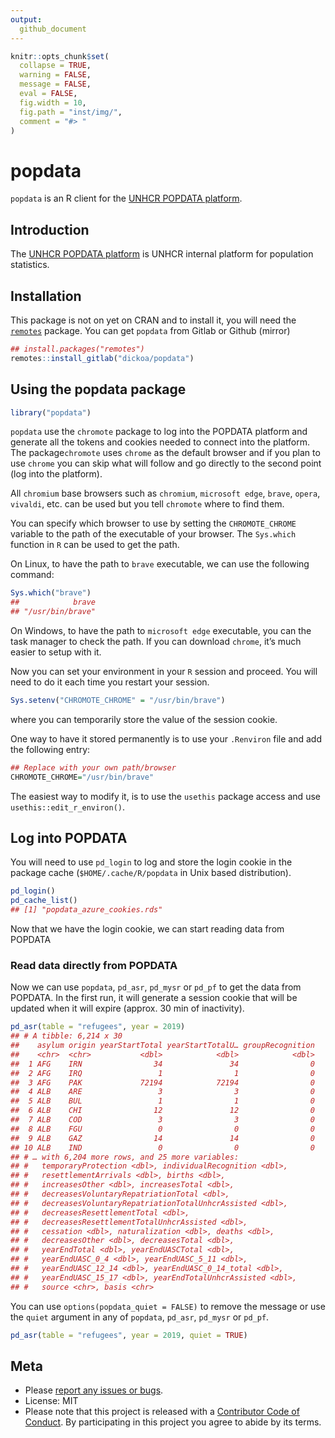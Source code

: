 ```yaml
---
output:
  github_document
---
```


<!-- README.md is generated from README.Rmd. Please edit that file -->

```r
knitr::opts_chunk$set(
  collapse = TRUE,
  warning = FALSE,
  message = FALSE,
  eval = FALSE,
  fig.width = 10,
  fig.path = "inst/img/",
  comment = "#> "
)
```

# popdata

`popdata` is an R client for the [UNHCR POPDATA platform](https://popdata.unhcr.org).

## Introduction
The [UNHCR POPDATA platform](https://popdata.unhcr.org) is UNHCR internal platform for population statistics.


## Installation

This package is not on yet on CRAN and to install it, you will need the [`remotes`](https://github.com/r-lib/remotes) package.
You can get `popdata` from Gitlab or Github (mirror)

```r
## install.packages("remotes")
remotes::install_gitlab("dickoa/popdata")
```

## Using the popdata package


```r
library("popdata")
```

`popdata` use the `chromote` package to log into the POPDATA platform and generate all the tokens and cookies needed to connect into the platform. The package`chromote` uses `chrome` as the default browser and if you plan to use `chrome` you can skip what will follow and go directly to the second point (log into the platform).


All `chromium` base browsers such as `chromium`, `microsoft edge`, `brave`, `opera`, `vivaldi`, etc. can be used but you tell `chromote` where to find them.

You can specify which browser to use by setting the `CHROMOTE_CHROME` variable to the path of the executable of your browser. The `Sys.which` function in `R` can be used to get the path.

On Linux, to have the path to `brave` executable, we can use the following command:

```r
Sys.which("brave")
##            brave
## "/usr/bin/brave"
```

On Windows, to have the path to `microsoft edge` executable, you can the task manager to check the path. If you can download `chrome`, it's much easier to setup with it.

Now you can set your environment in your `R` session and proceed. You will need to do it each time you restart your session.

```r
Sys.setenv("CHROMOTE_CHROME" = "/usr/bin/brave")
```

where you can temporarily store the value of the session cookie.

One way to have it stored permanently is to use your `.Renviron` file and add  the following entry:

```r
## Replace with your own path/browser
CHROMOTE_CHROME="/usr/bin/brave"
```

The easiest way to modify it, is to use the `usethis` package access and use  `usethis::edit_r_environ()`.

## Log into POPDATA
You will need to use `pd_login` to log and store the login cookie in the package cache (`$HOME/.cache/R/popdata` in Unix based distribution).

```r
pd_login()
pd_cache_list()
## [1] "popdata_azure_cookies.rds"
```

Now that we have the login cookie, we can start reading data from POPDATA

### Read data directly from POPDATA
Now we can use `popdata`, `pd_asr`, `pd_mysr` or `pd_pf` to get the data from POPDATA. In the first run, it will generate a session cookie that will be updated when it will expire (approx. 30 min of inactivity).

```r
pd_asr(table = "refugees", year = 2019)
## # A tibble: 6,214 x 30
##    asylum origin yearStartTotal yearStartTotalU… groupRecognition
##    <chr>  <chr>           <dbl>            <dbl>            <dbl>
##  1 AFG    IRN                34               34                0
##  2 AFG    IRQ                 1                1                0
##  3 AFG    PAK             72194            72194                0
##  4 ALB    ARE                 3                3                0
##  5 ALB    BUL                 1                1                0
##  6 ALB    CHI                12               12                0
##  7 ALB    COD                 3                3                0
##  8 ALB    FGU                 0                0                0
##  9 ALB    GAZ                14               14                0
## 10 ALB    IND                 0                0                0
## # … with 6,204 more rows, and 25 more variables:
## #   temporaryProtection <dbl>, individualRecognition <dbl>,
## #   resettlementArrivals <dbl>, births <dbl>,
## #   increasesOther <dbl>, increasesTotal <dbl>,
## #   decreasesVoluntaryRepatriationTotal <dbl>,
## #   decreasesVoluntaryRepatriationTotalUnhcrAssisted <dbl>,
## #   decreasesResettlementTotal <dbl>,
## #   decreasesResettlementTotalUnhcrAssisted <dbl>,
## #   cessation <dbl>, naturalization <dbl>, deaths <dbl>,
## #   decreasesOther <dbl>, decreasesTotal <dbl>,
## #   yearEndTotal <dbl>, yearEndUASCTotal <dbl>,
## #   yearEndUASC_0_4 <dbl>, yearEndUASC_5_11 <dbl>,
## #   yearEndUASC_12_14 <dbl>, yearEndUASC_0_14_total <dbl>,
## #   yearEndUASC_15_17 <dbl>, yearEndTotalUnhcrAssisted <dbl>,
## #   source <chr>, basis <chr>
```

You can use `options(popdata_quiet = FALSE)` to remove the message or use the `quiet` argument in any of `popdata`,  `pd_asr`, `pd_mysr` or `pd_pf`.

```r
pd_asr(table = "refugees", year = 2019, quiet = TRUE)
```


## Meta
* Please [report any issues or bugs](https://gitlab.com/dickoa/popdata/issues).
* License: MIT
* Please note that this project is released with a [Contributor Code of Conduct](CONDUCT.md). By participating in this project you agree to abide by its terms.
